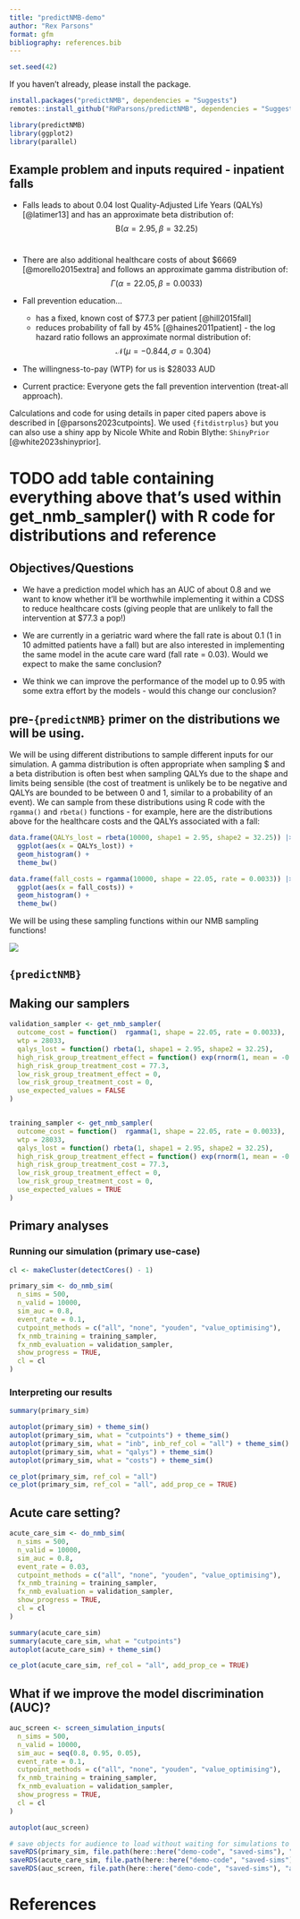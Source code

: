 ```yaml
---
title: "predictNMB-demo"
author: "Rex Parsons"
format: gfm
bibliography: references.bib
---
```


```r
set.seed(42)
```

If you haven't already, please install the package.

```r
install.packages("predictNMB", dependencies = "Suggests")
remotes::install_github("RWParsons/predictNMB", dependencies = "Suggests")
```

```r
library(predictNMB)
library(ggplot2)
library(parallel)
```

## Example problem and inputs required - inpatient falls

-   Falls leads to about 0.04 lost Quality-Adjusted Life Years (QALYs) [@latimer13] and has an approximate beta distribution of: $$\mathrm{B}(\alpha = 2.95, \beta = 32.25)$$\

-   There are also additional healthcare costs of about \$6669 [@morello2015extra] and follows an approximate gamma distribution of: $$\Gamma (\alpha = 22.05, \beta = 0.0033) $$

-   Fall prevention education...

    -   has a fixed, known cost of \$77.3 per patient [@hill2015fall]
    -   reduces probability of fall by 45% [@haines2011patient] - the log hazard ratio follows an approximate normal distribution of: $$\mathcal{N}(\mu = -0.844, \sigma = 0.304) $$

-   The willingness-to-pay (WTP) for us is \$28033 AUD

-   Current practice: Everyone gets the fall prevention intervention (treat-all approach).

Calculations and code for using details in paper cited papers above is described in [@parsons2023cutpoints]. We used `{fitdistrplus}` but you can also use a shiny app by Nicole White and Robin Blythe: `ShinyPrior` [@white2023shinyprior].

# TODO add table containing everything above that's used within get_nmb_sampler() with R code for distributions and reference

## Objectives/Questions

-   We have a prediction model which has an AUC of about 0.8 and we want to know whether it'll be worthwhile implementing it within a CDSS to reduce healthcare costs (giving people that are unlikely to fall the intervention at \$77.3 a pop!)

-   We are currently in a geriatric ward where the fall rate is about 0.1 (1 in 10 admitted patients have a fall) but are also interested in implementing the same model in the acute care ward (fall rate = 0.03). Would we expect to make the same conclusion?

-   We think we can improve the performance of the model up to 0.95 with some extra effort by the models - would this change our conclusion?

## pre-`{predictNMB}` primer on the distributions we will be using.

We will be using different distributions to sample different inputs for our simulation. A gamma distribution is often appropriate when sampling \$ and a beta distribution is often best when sampling QALYs due to the shape and limits being sensible (the cost of treatment is unlikely be to be negative and QALYs are bounded to be between 0 and 1, similar to a probability of an event). We can sample from these distributions using R code with the `rgamma()` and `rbeta()` functions - for example, here are the distributions above for the healthcare costs and the QALYs associated with a fall:

```r
data.frame(QALYs_lost = rbeta(10000, shape1 = 2.95, shape2 = 32.25)) |>
  ggplot(aes(x = QALYs_lost)) + 
  geom_histogram() +
  theme_bw()

data.frame(fall_costs = rgamma(10000, shape = 22.05, rate = 0.0033)) |>
  ggplot(aes(x = fall_costs)) + 
  geom_histogram() +
  theme_bw()
```

We will be using these sampling functions within our NMB sampling functions!

![](https://media1.giphy.com/media/7pHTiZYbAoq40/giphy.gif)

## `{predictNMB}`

## Making our samplers

```r
validation_sampler <- get_nmb_sampler(
  outcome_cost = function()  rgamma(1, shape = 22.05, rate = 0.0033),
  wtp = 28033,
  qalys_lost = function() rbeta(1, shape1 = 2.95, shape2 = 32.25),
  high_risk_group_treatment_effect = function() exp(rnorm(1, mean = -0.844, sd = 0.304)),
  high_risk_group_treatment_cost = 77.3,
  low_risk_group_treatment_effect = 0,
  low_risk_group_treatment_cost = 0,
  use_expected_values = FALSE
)


training_sampler <- get_nmb_sampler(
  outcome_cost = function()  rgamma(1, shape = 22.05, rate = 0.0033),
  wtp = 28033,
  qalys_lost = function() rbeta(1, shape1 = 2.95, shape2 = 32.25),
  high_risk_group_treatment_effect = function() exp(rnorm(1, mean = -0.844, sd = 0.304)),
  high_risk_group_treatment_cost = 77.3,
  low_risk_group_treatment_effect = 0,
  low_risk_group_treatment_cost = 0,
  use_expected_values = TRUE
)
```

## Primary analyses

### Running our simulation (primary use-case)

```r
cl <- makeCluster(detectCores() - 1)

primary_sim <- do_nmb_sim(
  n_sims = 500,
  n_valid = 10000,
  sim_auc = 0.8,
  event_rate = 0.1,
  cutpoint_methods = c("all", "none", "youden", "value_optimising"),
  fx_nmb_training = training_sampler,
  fx_nmb_evaluation = validation_sampler,
  show_progress = TRUE,
  cl = cl
)
```

### Interpreting our results

```r
summary(primary_sim)

autoplot(primary_sim) + theme_sim()
autoplot(primary_sim, what = "cutpoints") + theme_sim()
autoplot(primary_sim, what = "inb", inb_ref_col = "all") + theme_sim()
autoplot(primary_sim, what = "qalys") + theme_sim()
autoplot(primary_sim, what = "costs") + theme_sim()

ce_plot(primary_sim, ref_col = "all")
ce_plot(primary_sim, ref_col = "all", add_prop_ce = TRUE)
```

## Acute care setting?

```r
acute_care_sim <- do_nmb_sim(
  n_sims = 500,
  n_valid = 10000,
  sim_auc = 0.8,
  event_rate = 0.03,
  cutpoint_methods = c("all", "none", "youden", "value_optimising"),
  fx_nmb_training = training_sampler,
  fx_nmb_evaluation = validation_sampler,
  show_progress = TRUE,
  cl = cl
)

summary(acute_care_sim)
summary(acute_care_sim, what = "cutpoints")
autoplot(acute_care_sim) + theme_sim()

ce_plot(acute_care_sim, ref_col = "all", add_prop_ce = TRUE)
```

## What if we improve the model discrimination (AUC)?

```r
auc_screen <- screen_simulation_inputs(
  n_sims = 500,
  n_valid = 10000,
  sim_auc = seq(0.8, 0.95, 0.05),
  event_rate = 0.1,
  cutpoint_methods = c("all", "none", "youden", "value_optimising"),
  fx_nmb_training = training_sampler,
  fx_nmb_evaluation = validation_sampler,
  show_progress = TRUE,
  cl = cl
)

autoplot(auc_screen)
```

```r
# save objects for audience to load without waiting for simulations to run
saveRDS(primary_sim, file.path(here::here("demo-code", "saved-sims"), "primary_sim.rds"))
saveRDS(acute_care_sim, file.path(here::here("demo-code", "saved-sims"), "acute_care_sim.rds"))
saveRDS(auc_screen, file.path(here::here("demo-code", "saved-sims"), "auc_screen.rds"))
```



# References
